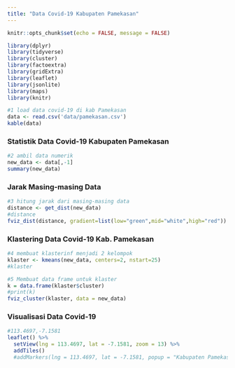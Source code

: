 ```yaml
---
title: "Data Covid-19 Kabupaten Pamekasan"
---
```


```r
knitr::opts_chunk$set(echo = FALSE, message = FALSE)
```

```r
library(dplyr)
library(tidyverse)
library(cluster)
library(factoextra)
library(gridExtra)
library(leaflet)
library(jsonlite)
library(maps)
library(knitr)
```

```r
#1 load data covid-19 di kab Pamekasan
data <- read.csv('data/pamekasan.csv')
kable(data)
```

### Statistik Data Covid-19 Kabupaten Pamekasan
```r
#2 ambil data numerik
new_data <- data[,-1]
summary(new_data)
```
### Jarak Masing-masing Data

```r
#3 hitung jarak dari masing-masing data
distance <- get_dist(new_data)
#distance
fviz_dist(distance, gradient=list(low="green",mid="white",high="red"))
```

### Klastering Data Covid-19 Kab. Pamekasan
```r
#4 membuat klasterinf menjadi 2 kelompok
klaster <- kmeans(new_data, centers=2, nstart=25)
#klaster
```

```r
#5 Membuat data frame untuk klaster
k = data.frame(klaster$cluster)
#print(k)
fviz_cluster(klaster, data = new_data)
```

### Visualisasi Data Covid-19

```r
#113.4697,-7.1581
leaflet() %>%
  setView(lng = 113.4697, lat = -7.1581, zoom = 13) %>%
  addTiles() 
  #addMarkers(lng = 113.4697, lat = -7.1581, popup = "Kabupaten Pamekasan")
```